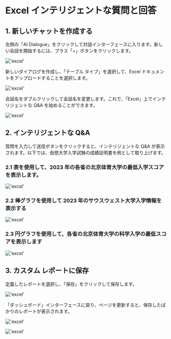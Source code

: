 # Excel インテリジェントな質問と回答

## 1. 新しいチャットを作成する

左側の「AI Dialogue」をクリックして対話インターフェースに入ります。新しい会話を開始するには、プラス「+」ボタンをクリックします。

!['excel'](/image/AI-image/excel01.png)

新しいダイアログを作成し、「テーブル タイプ」を選択して、Excel ドキュメントをアップロードすることを選択します。

!['excel'](/image/AI-image/excel02.png)

会話名をダブルクリックして会話名を変更します。これで、「Excel」上でインテリジェントな Q&A を始めることができます。

!['excel'](/image/AI-image/excel03.png)

## 2. インテリジェントな Q&A

質問を入力して送信ボタンをクリックすると、インテリジェントな Q&A が表示されます。以下では、仮想大学入学試験の成績証明書を例として取り上げます。

### 2.1 表を使用して、2023 年の各省の北京体育大学の最低入学スコアを表示します。

!['excel'](/image/AI-image/excel04.png)

### 2.2 棒グラフを使用して 2023 年のサウスウェスト大学入学情報を表示する

!['excel'](/image/AI-image/excel05.png)

### 2.3 円グラフを使用して、各省の北京体育大学の科学入学の最低スコアを表示します

!['excel'](/image/AI-image/excel06.png)


## 3. カスタム レポートに保存

定義したレポートを選択し、「保存」をクリックして保存します。

!['excel'](/image/AI-image/excel07.png)

「ダッシュボード」インターフェースに戻り、ページを更新すると、保存したばかりのレポートが表示されます。

!['excel'](/image/AI-image/excel.png)

!['excel'](/image/AI-image/excel08.png)